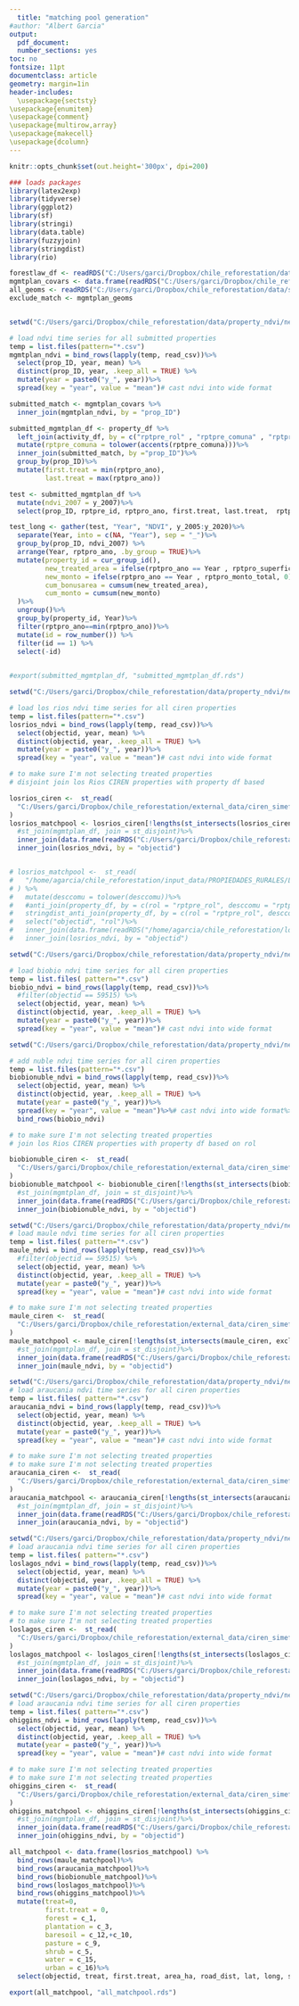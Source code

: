 ```yaml
---
  title: "matching pool generation"
#author: "Albert Garcia"
output:
  pdf_document:
  number_sections: yes
toc: no
fontsize: 11pt    
documentclass: article
geometry: margin=1in
header-includes: 
  \usepackage{sectsty}
\usepackage{enumitem}
\usepackage{comment}
\usepackage{multirow,array}
\usepackage{makecell}
\usepackage{dcolumn}
---
```

  
```r
knitr::opts_chunk$set(out.height='300px', dpi=200)

### loads packages
library(latex2exp)
library(tidyverse)
library(ggplot2)
library(sf)
library(stringi)
library(data.table)
library(fuzzyjoin)
library(stringdist)
library(rio)

```

``` r

forestlaw_df <- readRDS("C:/Users/garci/Dropbox/chile_reforestation/data/submittedmp_analysis/NFL_df.rds")
mgmtplan_covars <- data.frame(readRDS("C:/Users/garci/Dropbox/chile_reforestation/data/property_covariates/mgmt_covars.rds"))
all_geoms <- readRDS("C:/Users/garci/Dropbox/chile_reforestation/data/submittedmp_analysis/all_geoms.rds")
exclude_match <- mgmtplan_geoms



```

```r
setwd("C:/Users/garci/Dropbox/chile_reforestation/data/property_ndvi/new_CIREN_ndvi/submitted")

# load ndvi time series for all submitted properties
temp = list.files(pattern="*.csv")
mgmtplan_ndvi = bind_rows(lapply(temp, read_csv))%>%
  select(prop_ID, year, mean) %>%
  distinct(prop_ID, year, .keep_all = TRUE) %>%
  mutate(year = paste0("y_", year))%>%
  spread(key = "year", value = "mean")# cast ndvi into wide format

submitted_match <- mgmtplan_covars %>%
  inner_join(mgmtplan_ndvi, by = "prop_ID")

submitted_mgmtplan_df <- property_df %>%
  left_join(activity_df, by = c("rptpre_rol" , "rptpre_comuna" , "rptpro_ano"))%>%
  mutate(rptpre_comuna = tolower(accents(rptpre_comuna)))%>%
  inner_join(submitted_match, by ="prop_ID")%>%
  group_by(prop_ID)%>%
  mutate(first.treat = min(rptpro_ano),
         last.treat = max(rptpro_ano))

test <- submitted_mgmtplan_df %>%
  mutate(ndvi_2007 = y_2007)%>%
  select(prop_ID, rptpre_id, rptpro_ano, first.treat, last.treat,  rptpro_superficie, rptpre_superficie_predial, rptpro_monto_total, area_prop, area_ha, ndvi_2007, y_2005, y_2006, y_2007, y_2008, y_2009, y_2010, y_2011, y_2012, y_2013, y_2014 , y_2015, y_2016, y_2017, y_2018, y_2019, y_2020)

test_long <- gather(test, "Year", "NDVI", y_2005:y_2020)%>%
  separate(Year, into = c(NA, "Year"), sep = "_")%>%
  group_by(prop_ID, ndvi_2007) %>%
  arrange(Year, rptpro_ano, .by_group = TRUE)%>%
  mutate(property_id = cur_group_id(),
         new_treated_area = ifelse(rptpro_ano == Year , rptpro_superficie, 0),
         new_monto = ifelse(rptpro_ano == Year , rptpro_monto_total, 0),
         cum_bonusarea = cumsum(new_treated_area),
         cum_monto = cumsum(new_monto)
  )%>%
  ungroup()%>%
  group_by(property_id, Year)%>%
  filter(rptpro_ano==min(rptpro_ano))%>%
  mutate(id = row_number()) %>% 
  filter(id == 1) %>% 
  select(-id)
  

#export(submitted_mgmtplan_df, "submitted_mgmtplan_df.rds")

```

``` r
setwd("C:/Users/garci/Dropbox/chile_reforestation/data/property_ndvi/new_CIREN_ndvi/match/losrios")

# load los rios ndvi time series for all ciren properties
temp = list.files(pattern="*.csv")
losrios_ndvi = bind_rows(lapply(temp, read_csv))%>%
  select(objectid, year, mean) %>%
  distinct(objectid, year, .keep_all = TRUE) %>%
  mutate(year = paste0("y_", year))%>%
  spread(key = "year", value = "mean")# cast ndvi into wide format

# to make sure I'm not selecting treated properties
# disjoint join los Rios CIREN properties with property df based

losrios_ciren <-  st_read(
  "C:/Users/garci/Dropbox/chile_reforestation/external_data/ciren_simef/PROPIEDADES_RURALES/LOS_RÍOS_CIREN_2018.shp"
) 
losrios_matchpool <- losrios_ciren[!lengths(st_intersects(losrios_ciren, exclude_match)), ] %>%
  #st_join(mgmtplan_df, join = st_disjoint)%>%
  inner_join(data.frame(readRDS("C:/Users/garci/Dropbox/chile_reforestation/data/property_covariates/losrios_CIREN_covars.rds")), by = c("objectid", "rol", "desccomu"))%>%
  inner_join(losrios_ndvi, by = "objectid")


# losrios_matchpool <-  st_read(
#   "/home/agarcia/chile_reforestation/input_data/PROPIEDADES_RURALES/LOS_RÍOS_CIREN_2018.shp"
# ) %>%
#   mutate(desccomu = tolower(desccomu))%>%
#   #anti_join(property_df, by = c(rol = "rptpre_rol", desccomu = "rptpre_comuna"))%>%
#   stringdist_anti_join(property_df, by = c(rol = "rptpre_rol", desccomu = "rptpre_comuna"), method = "lv", max_dist = 1)%>%
#   select("objectid", "rol")%>%
#   inner_join(data.frame(readRDS("/home/agarcia/chile_reforestation/losrios_CIREN_covars.rds")), by = c("objectid", "rol"))%>%
#   inner_join(losrios_ndvi, by = "objectid")

```

``` r
setwd("C:/Users/garci/Dropbox/chile_reforestation/data/property_ndvi/new_CIREN_ndvi/match/biobio")

# load biobio ndvi time series for all ciren properties
temp = list.files( pattern="*.csv")
biobio_ndvi = bind_rows(lapply(temp, read_csv))%>%
  #filter(objectid == 59515) %>%
  select(objectid, year, mean) %>%
  distinct(objectid, year, .keep_all = TRUE) %>%
  mutate(year = paste0("y_", year))%>%
  spread(key = "year", value = "mean")# cast ndvi into wide format

```

```r
setwd("C:/Users/garci/Dropbox/chile_reforestation/data/property_ndvi/new_CIREN_ndvi/match/nuble")

# add nuble ndvi time series for all ciren properties
temp = list.files(pattern="*.csv")
biobionuble_ndvi = bind_rows(lapply(temp, read_csv))%>%
  select(objectid, year, mean) %>%
  distinct(objectid, year, .keep_all = TRUE) %>%
  mutate(year = paste0("y_", year))%>%
  spread(key = "year", value = "mean")%>%# cast ndvi into wide format%>%
  bind_rows(biobio_ndvi)

# to make sure I'm not selecting treated properties
# join los Rios CIREN properties with property df based on rol

biobionuble_ciren <-  st_read(
  "C:/Users/garci/Dropbox/chile_reforestation/external_data/ciren_simef/PROPIEDADES_RURALES/BIOBÍO_CIREN_2016.shp"
) 
biobionuble_matchpool <- biobionuble_ciren[!lengths(st_intersects(biobionuble_ciren, exclude_match)), ] %>%
  #st_join(mgmtplan_df, join = st_disjoint)%>%
  inner_join(data.frame(readRDS("C:/Users/garci/Dropbox/chile_reforestation/data/property_covariates/biobionuble_CIREN_covars.rds")), by = c("objectid", "rol", "desccomu"))%>%
  inner_join(biobionuble_ndvi, by = "objectid")


```

``` r
setwd("C:/Users/garci/Dropbox/chile_reforestation/data/property_ndvi/new_CIREN_ndvi/match/maule")
# load maule ndvi time series for all ciren properties
temp = list.files( pattern="*.csv")
maule_ndvi = bind_rows(lapply(temp, read_csv))%>%
  #filter(objectid == 59515) %>%
  select(objectid, year, mean) %>%
  distinct(objectid, year, .keep_all = TRUE) %>%
  mutate(year = paste0("y_", year))%>%
  spread(key = "year", value = "mean")# cast ndvi into wide format

# to make sure I'm not selecting treated properties
maule_ciren <-  st_read(
  "C:/Users/garci/Dropbox/chile_reforestation/external_data/ciren_simef/PROPIEDADES_RURALES/MAULE_CIREN_2014.shp"
) 
maule_matchpool <- maule_ciren[!lengths(st_intersects(maule_ciren, exclude_match)), ] %>%
  #st_join(mgmtplan_df, join = st_disjoint)%>%
  inner_join(data.frame(readRDS("C:/Users/garci/Dropbox/chile_reforestation/data/property_covariates/maule_CIREN_covars.rds")), by = c("objectid", "rol", "desccomu"))%>%
  inner_join(maule_ndvi, by = "objectid")


```

``` r
setwd("C:/Users/garci/Dropbox/chile_reforestation/data/property_ndvi/new_CIREN_ndvi/match/araucania")
# load araucania ndvi time series for all ciren properties
temp = list.files( pattern="*.csv")
araucania_ndvi = bind_rows(lapply(temp, read_csv))%>%
  select(objectid, year, mean) %>%
  distinct(objectid, year, .keep_all = TRUE) %>%
  mutate(year = paste0("y_", year))%>%
  spread(key = "year", value = "mean")# cast ndvi into wide format

# to make sure I'm not selecting treated properties
# to make sure I'm not selecting treated properties
araucania_ciren <-  st_read(
  "C:/Users/garci/Dropbox/chile_reforestation/external_data/ciren_simef/PROPIEDADES_RURALES/ARAUCANÍA_CIREN_2013.shp"
) 
araucania_matchpool <- araucania_ciren[!lengths(st_intersects(araucania_ciren, exclude_match)), ] %>%
  #st_join(mgmtplan_df, join = st_disjoint)%>%
  inner_join(data.frame(readRDS("C:/Users/garci/Dropbox/chile_reforestation/data/property_covariates/araucania_CIREN_covars.rds")), by = c("objectid", "rol", "desccomu"))%>%
  inner_join(araucania_ndvi, by = "objectid")


```

``` r

setwd("C:/Users/garci/Dropbox/chile_reforestation/data/property_ndvi/new_CIREN_ndvi/match/loslagos")
# load araucania ndvi time series for all ciren properties
temp = list.files( pattern="*.csv")
loslagos_ndvi = bind_rows(lapply(temp, read_csv))%>%
  select(objectid, year, mean) %>%
  distinct(objectid, year, .keep_all = TRUE) %>%
  mutate(year = paste0("y_", year))%>%
  spread(key = "year", value = "mean")# cast ndvi into wide format

# to make sure I'm not selecting treated properties
# to make sure I'm not selecting treated properties
loslagos_ciren <-  st_read(
  "C:/Users/garci/Dropbox/chile_reforestation/external_data/ciren_simef/PROPIEDADES_RURALES/LOS_LAGOS_CIREN_2016.shp"
) 
loslagos_matchpool <- loslagos_ciren[!lengths(st_intersects(loslagos_ciren, exclude_match)), ] %>%
  #st_join(mgmtplan_df, join = st_disjoint)%>%
  inner_join(data.frame(readRDS("C:/Users/garci/Dropbox/chile_reforestation/data/property_covariates/loslagos_CIREN_covars.rds")), by = c("objectid", "rol", "desccomu"))%>%
  inner_join(loslagos_ndvi, by = "objectid")

```

``` r

setwd("C:/Users/garci/Dropbox/chile_reforestation/data/property_ndvi/new_CIREN_ndvi/match/ohiggins")
# load araucania ndvi time series for all ciren properties
temp = list.files( pattern="*.csv")
ohiggins_ndvi = bind_rows(lapply(temp, read_csv))%>%
  select(objectid, year, mean) %>%
  distinct(objectid, year, .keep_all = TRUE) %>%
  mutate(year = paste0("y_", year))%>%
  spread(key = "year", value = "mean")# cast ndvi into wide format

# to make sure I'm not selecting treated properties
# to make sure I'm not selecting treated properties
ohiggins_ciren <-  st_read(
  "C:/Users/garci/Dropbox/chile_reforestation/external_data/ciren_simef/PROPIEDADES_RURALES/LIBERTADOR_GENERAL_BERNARDO_O_HIGGINS_CIREN_2013.shp"
) 
ohiggins_matchpool <- ohiggins_ciren[!lengths(st_intersects(ohiggins_ciren, exclude_match)), ] %>%
  #st_join(mgmtplan_df, join = st_disjoint)%>%
  inner_join(data.frame(readRDS("C:/Users/garci/Dropbox/chile_reforestation/data/property_covariates/ohiggins_CIREN_covars.rds")), by = c("objectid", "rol", "desccomu"))%>%
  inner_join(ohiggins_ndvi, by = "objectid")

```

```r

all_matchpool <- data.frame(losrios_matchpool) %>%
  bind_rows(maule_matchpool)%>%
  bind_rows(araucania_matchpool)%>%
  bind_rows(biobionuble_matchpool)%>%
  bind_rows(loslagos_matchpool)%>%
  bind_rows(ohiggins_matchpool)%>%
  mutate(treat=0,
         first.treat = 0,
         forest = c_1,
         plantation = c_3,
         baresoil = c_12,+c_10,
         pasture = c_9,
         shrub = c_5,
         water = c_15,
         urban = c_16)%>%
  select(objectid, treat, first.treat, area_ha, road_dist, lat, long, slope, elev, treat, forest, plantation, water, shrub, baresoil, pasture, urban, y_2005, y_2006, y_2007, y_2008, y_2009, y_2010, y_2011, y_2012, y_2013, y_2014, y_2015, y_2016, y_2017, y_2018, y_2019, y_2020)

export(all_matchpool, "all_matchpool.rds")

```


